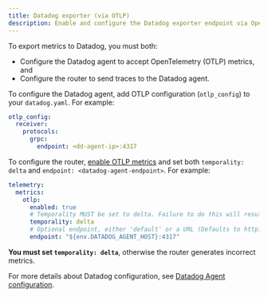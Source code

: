 ```yaml
---
title: Datadog exporter (via OTLP)
description: Enable and configure the Datadog exporter endpoint via OpenTelemetry in the Apollo Router.
---
```


To export metrics to Datadog, you must both: 

- Configure the Datadog agent to accept OpenTelemetry (OTLP) metrics, and
- Configure the router to send traces to the Datadog agent.

To configure the Datadog agent, add OTLP configuration (`otlp_config`) to your `datadog.yaml`. For example:

```yaml title="datadog.yaml"
otlp_config:
  receiver:
    protocols:
      grpc:
        endpoint: <dd-agent-ip>:4317
```

To configure the router, [enable OTLP metrics](./opentelemetry/#enable-opentelemetry-exporter) and set both `temporality: delta` and `endpoint: <datadog-agent-endpoint>`. For example: 

```yaml title="router.yaml"
telemetry:
  metrics:
    otlp:
      enabled: true
      # Temporality MUST be set to delta. Failure to do this will result in incorrect metrics.
      temporality: delta
      # Optional endpoint, either 'default' or a URL (Defaults to http://127.0.0.1:4317)
      endpoint: "${env.DATADOG_AGENT_HOST}:4317"
```

<Note>

**You must set `temporality: delta`**, otherwise the router generates incorrect metrics.

</Note>

For more details about Datadog configuration, see [Datadog Agent configuration](https://docs.datadoghq.com/opentelemetry/otlp_ingest_in_the_agent/?tab=host).
